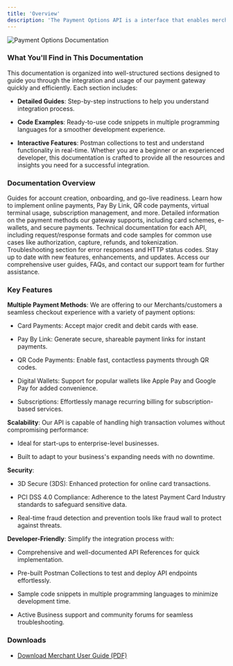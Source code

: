 ```yaml
---
title: 'Overview'
description: 'The Payment Options API is a interface that enables merchants, developers, and payment service providers to integrate and manage various payment methods into their platforms seamlessly. It is typically used in e-commerce and digital services to enhance user experiences by providing multiple payment options.'
---
```


![Payment Options Documentation](/images/hero-light.svg)

### What You'll Find in This Documentation

This documentation is organized into well-structured sections designed to guide you through the integration and usage of our payment gateway quickly and efficiently.
Each section includes:

* **Detailed Guides**: Step-by-step instructions to help you understand integration process.

* **Code Examples**: Ready-to-use code snippets in multiple programming languages for a smoother development experience.

* **Interactive Features**: Postman collections to test and understand functionality in real-time.
  Whether you are a beginner or an experienced developer, this documentation is crafted to provide all the resources and insights you need for a successful integration.

### Documentation Overview

<CardGroup>
  <Card title="Get Started" icon="rocket" href="./introduction">
    Guides for account creation, onboarding, and go-live readiness.
  </Card>

  <Card title="Payments" icon="credit-card" href="./payments/onlinepayment">
    Learn how to implement online payments, Pay By Link, QR code payments, virtual terminal usage, subscription management, and more.
  </Card>

  <Card title="Payment Methods" icon="wallet" href="./paymentmethods/cardschemes">
    Detailed information on the payment methods our gateway supports, including card schemes, e-wallets, and secure payments.
  </Card>

  <Card title="API References" icon="code" href="/api-reference/introduction">
    Technical documentation for each API, including request/response formats and code samples for common use cases like authorization, capture, refunds, and tokenization.
  </Card>

  <Card title="Error Codes" icon="triangle-exclamation" href="/api-reference/errors/httpresponse">
    Troubleshooting section for error responses and HTTP status codes.
  </Card>

  <Card title="Change Logs" icon="list-check" href="/logs/revisions">
    Stay up to date with new features, enhancements, and updates.
  </Card>

  <Card title="Support" icon="life-ring" href="/support/merchantguide">
    Access our comprehensive user guides, FAQs, and contact our support team for further assistance.
  </Card>
</CardGroup>

### Key Features

**Multiple Payment Methods**:
We are offering to our Merchants/customers a seamless checkout experience with a variety of payment options:

* Card Payments: Accept major credit and debit cards with ease.

* Pay By Link: Generate secure, shareable payment links for instant payments.

* QR Code Payments: Enable fast, contactless payments through QR codes.

* Digital Wallets: Support for popular wallets like Apple Pay and Google Pay for added convenience.

* Subscriptions: Effortlessly manage recurring billing for subscription-based services.

**Scalability**:
Our API is capable of handling high transaction volumes without compromising performance:

* Ideal for start-ups to enterprise-level businesses.

* Built to adapt to your business's expanding needs with no downtime.

**Security**:

* 3D Secure (3DS): Enhanced protection for online card transactions.

* PCI DSS 4.0 Compliance: Adherence to the latest Payment Card Industry standards to safeguard sensitive data.

* Real-time fraud detection and prevention tools like fraud wall to protect against threats.

**Developer-Friendly**:
Simplify the integration process with:

* Comprehensive and well-documented API References for quick implementation.

* Pre-built Postman Collections to test and deploy API endpoints effortlessly.

* Sample code snippets in multiple programming languages to minimize development time.

* Active Business support and community forums for seamless troubleshooting.

### Downloads

* [Download Merchant User Guide (PDF)](/static/downloads/PO-MerchantUserGuide-EN.pdf)